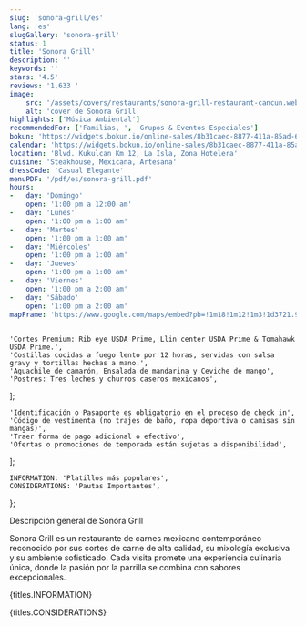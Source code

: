 ```yaml
---
slug: 'sonora-grill/es'
lang: 'es'
slugGallery: 'sonora-grill'
status: 1
title: 'Sonora Grill'
description: ''
keywords: ''
stars: '4.5'
reviews: '1,633 '
image:
    src: '/assets/covers/restaurants/sonora-grill-restaurant-cancun.webp'
    alt: 'cover de Sonora Grill'
highlights: ['Música Ambiental']
recommendedFor: ['Familias, ', 'Grupos & Eventos Especiales']
bokun: 'https://widgets.bokun.io/online-sales/8b31caec-8877-411a-85ad-682828170619/experience/975240?partialView=1'
calendar: 'https://widgets.bokun.io/online-sales/8b31caec-8877-411a-85ad-682828170619/experience-calendar/975240'
location: 'Blvd. Kukulcan Km 12, La Isla, Zona Hotelera'
cuisine: 'Steakhouse, Mexicana, Artesana'
dressCode: 'Casual Elegante'
menuPDF: '/pdf/es/sonora-grill.pdf'
hours:
-   day: 'Domingo'
    open: '1:00 pm a 12:00 am'
-   day: 'Lunes'
    open: '1:00 pm a 1:00 am'
-   day: 'Martes'
    open: '1:00 pm a 1:00 am'
-   day: 'Miércoles'
    open: '1:00 pm a 1:00 am'
-   day: 'Jueves'
    open: '1:00 pm a 1:00 am'
-   day: 'Viernes'
    open: '1:00 pm a 2:00 am'
-   day: 'Sábado'   
    open: '1:00 pm a 2:00 am'
mapFrame: 'https://www.google.com/maps/embed?pb=!1m18!1m12!1m3!1d3721.987385115125!2d-86.7639195!3d21.113069100000004!2m3!1f0!2f0!3f0!3m2!1i1024!2i768!4f13.1!3m3!1m2!1s0x8f4c29251795543b%3A0x6f5264e9bb208b40!2sSonora%20Grill%20La%20Isla%20Canc%C3%BAn!5e0!3m2!1sen!2smx!4v1738860089638!5m2!1sen!2smx'
---
```



    'Cortes Premium: Rib eye USDA Prime, Llin center USDA Prime & Tomahawk USDA Prime.',
    'Costillas cocidas a fuego lento por 12 horas, servidas con salsa gravy y tortillas hechas a mano.',
    'Aguachile de camarón, Ensalada de mandarina y Ceviche de mango',
    'Postres: Tres leches y churros caseros mexicanos',
];

    'Identificación o Pasaporte es obligatorio en el proceso de check in',
    'Código de vestimenta (no trajes de baño, ropa deportiva o camisas sin mangas)',
    'Traer forma de pago adicional o efectivo',
    'Ofertas o promociones de temporada están sujetas a disponibilidad',
];

    INFORMATION: 'Platillos más populares',
    CONSIDERATIONS: 'Pautas Importantes',
};

<TagH2>Descripción general de Sonora Grill</TagH2>

<TagP>Sonora Grill es un restaurante de carnes mexicano contemporáneo reconocido por sus cortes de carne de alta calidad, su mixología exclusiva y su ambiente sofisticado. Cada visita promete una experiencia culinaria única, donde la pasión por la parrilla se combina con sabores excepcionales. </TagP>

<TagH3>{titles.INFORMATION}</TagH3>
<ShouldKnow shouldKnow={shouldKnow} />

<TagH3>{titles.CONSIDERATIONS}</TagH3>
<ShouldKnow shouldKnow={considerations} />